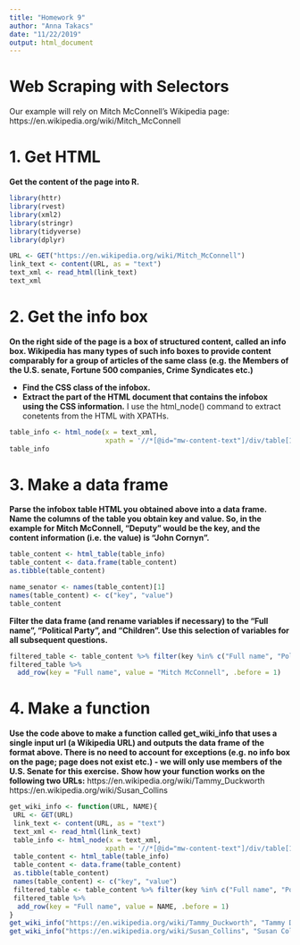 ```yaml
---
title: "Homework 9"
author: "Anna Takacs"
date: "11/22/2019"
output: html_document
---
```

# Web Scraping with Selectors

Our example will rely on Mitch McConnell’s Wikipedia page: https://en.wikipedia.org/wiki/Mitch_McConnell

# 1. Get HTML
__Get the content of the page into R.__
```r
library(httr)
library(rvest)
library(xml2)
library(stringr)
library(tidyverse)
library(dplyr)
```

```r
URL <- GET("https://en.wikipedia.org/wiki/Mitch_McConnell")
link_text <- content(URL, as = "text")
text_xml <- read_html(link_text)
text_xml
```

# 2. Get the info box
__On the right side of the page is a box of structured content, called an info box. Wikipedia has many types of such info boxes to provide content comparably for a group of articles of the same class (e.g. the Members of the U.S. senate, Fortune 500 companies, Crime Syndicates etc.)__

- __Find the CSS class of the infobox.__
- __Extract the part of the HTML document that contains the infobox using the CSS information.__
I use the html_node() command to extract conetents from the HTML with XPATHs. 
```r
table_info <- html_node(x = text_xml, 
                        xpath = '//*[@id="mw-content-text"]/div/table[1]')
table_info
```

# 3. Make a data frame
__Parse the infobox table HTML you obtained above into a data frame.__
__Name the columns of the table you obtain key and value. So, in the example for Mitch McConnell, “Deputy” would be the key, and the content information (i.e. the value) is “John Cornyn”.__
```r
table_content <- html_table(table_info)
table_content <- data.frame(table_content)
as.tibble(table_content)
```

```r
name_senator <- names(table_content)[1]
names(table_content) <- c("key", "value")
table_content
```


__Filter the data frame (and rename variables if necessary) to the “Full name”, “Political Party”, and “Children”. Use this selection of variables for all subsequent questions.__


```r
filtered_table <- table_content %>% filter(key %in% c("Full name", "Political party", "Children"))
filtered_table %>%
  add_row(key = "Full name", value = "Mitch McConnell", .before = 1)
```

# 4. Make a function

__Use the code above to make a function called get_wiki_info that uses a single input url (a Wikipedia URL) and outputs the data frame of the format above. There is no need to account for exceptions (e.g. no info box on the page; page does not exist etc.) - we will only use members of the U.S. Senate for this exercise.__
__Show how your function works on the following two URLs:__
https://en.wikipedia.org/wiki/Tammy_Duckworth
https://en.wikipedia.org/wiki/Susan_Collins

```r
get_wiki_info <- function(URL, NAME){
 URL <- GET(URL)
 link_text <- content(URL, as = "text")
 text_xml <- read_html(link_text)
 table_info <- html_node(x = text_xml, 
                        xpath = '//*[@id="mw-content-text"]/div/table[1]')
 table_content <- html_table(table_info)
 table_content <- data.frame(table_content)
 as.tibble(table_content)
 names(table_content) <- c("key", "value")
 filtered_table <- table_content %>% filter(key %in% c("Full name", "Political party", "Children"))
 filtered_table %>%
  add_row(key = "Full name", value = NAME, .before = 1)
}
get_wiki_info("https://en.wikipedia.org/wiki/Tammy_Duckworth", "Tammy Duckworth")
get_wiki_info("https://en.wikipedia.org/wiki/Susan_Collins", "Susan Collins")
```



